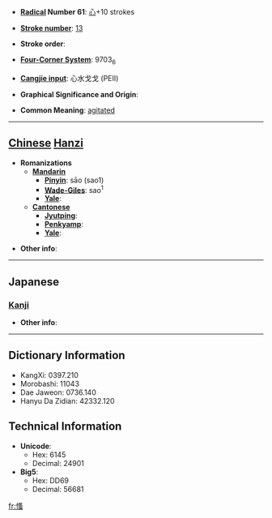 * '''[[Wiktionary:Chinese radical index| Radical]] Number 61''': [[Wiktionary:Chinese radical index 心|心]]+10 strokes

* '''[[Wiktionary:Chinese total strokes index|Stroke number]]''': [[Wiktionary:Chinese total strokes index 13|13]]

* '''Stroke order''': 

* '''[[Wiktionary:Chinese four corner index|Four-Corner System]]''': 9703<sub>6</sub>

* '''[[Wiktionary:Chinese Cangjie index|Cangjie input]]''': 心水戈戈 (PEII)

* '''Graphical Significance and Origin''': 

* '''Common Meaning''': [[agitated]]

----

== [[Chinese]] [[Hanzi]] ==

* '''Romanizations'''
** '''[[Mandarin]]'''
*** '''[[Pinyin]]''': sāo (sao1)
*** '''[[Wade-Giles]]''': sao<sup>1</sup>
*** '''[[Yale]]''': 
** '''[[Cantonese]]'''
*** '''[[Jyutping]]''':
*** '''[[Penkyamp]]''': 
*** '''[[Yale]]''': 

* '''Other info''': 

----

==Japanese==
===[[Kanji]]===
{{kanji|on readings=[[そう]] (sō), [[しょう]] (shō)|kun readings=[[うごく]] (ugoku)}}

* '''Other info''':  

----

== Dictionary Information ==

* KangXi: 0397.210
* Morobashi: 11043
* Dae Jaweon: 0736.140
* Hanyu Da Zidian: 42332.120

== Technical Information ==

* '''Unicode''':
** Hex: 6145
** Decimal: 24901
* '''Big5''':
** Hex: DD69
** Decimal: 56681

[[fr:慅]]